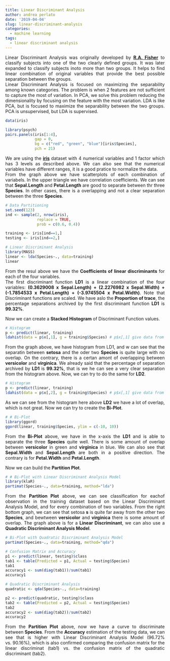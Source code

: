 ```yaml
---
title: Linear Discriminant Analysis
author: andrea perlato
date: '2019-04-04'
slug: linear-discriminant-analysis
categories:
  - machine learning
tags:
  - linear discriminant analysis
---
```


<style>
body {
text-align: justify}
</style>

Linear Discriminant Analysis was originally developed by [**R.A. Fisher**](https://en.wikipedia.org/wiki/Ronald_Fisher) to classify subjects into one of the two clearly defined groups. It was later expanded to classify subjects inoto more than two groups. It helps to find linear combination of original variables that provide the best possible separation between the groups. </br>
Linear Discriminant Analysis is focused on maximizing the separability among known categories. The problem is when 2 features are not sufficient to capture the most of variation. In PCA, we solve this problem reducing the dimensionality by focusing on the feature with the most variation.
LDA is like PCA, but is focused to maximize the separability between the two groups. PCA is unsupervised, but LDA is supervised.

```r
data(iris)

library(psych)
pairs.panels(iris[1:4],
             gap = 0,
             bg = c("red", "green", "blue")[iris$Species],
             pch = 21)

```

We are using the [**iris**](https://en.wikipedia.org/wiki/Iris_flower_data_set) dataset with 4 numerical variables and 1 factor which has 3 levels as described above. We can also see that the numerical variables have different ranges, it is a good pratice to normalize the data. </br>
From the graph above we have scatterplots of each combination of variabels. In the upper triangle we have correlation coefficients. We can see that **Sepal.Length** and **Petal.Length** are good to separate between thr three **Species**. In other cases, there is a overlapping and not a clear separation between the three **Species**.

```r
# Data Partitioning
set.seed(123)
ind <- sample(2, nrow(iris),
              replace = TRUE,
              prob = c(0.6, 0.4))

training <- iris[ind==1,]
testing <- iris[ind==2,] 

# Linear Discriminant Analysis
library(MASS)
linear <- lda(Species~., data=training)
linear

```
From the resul above we have the **Coefficients of linear discriminants** for each of the four variables. </br>
The first discriminant function  **LD1** is a linear combination of the four variables: 
**(0.3629008 x Sepal.Length) + (2.2276982 x Sepal.Width) + (-1.7854533 x Petal.Length) + (-3.9745504 x Petal.Width)**. Note that Discriminant functions are scaled.
We have aslo the **Proportion of trace**, the percentage separations archived by the first discriminant function **LD1** is **99.32%**.

Now we can create a **Stacked Histogram** of Discriminant Function values.

```r
# Histogram
p <- predict(linear, training)
ldahist(data = p$x[,1], g = training$Species) # p$x[,1] give data from LD1

```

From the graph above, we have histogram from LD1, and w can see that the separatin between **setosa** and the oder two **Species** is quite large with no overlap.
On the contrary, there is a certan amont of overlapping between **versicolor** and **virginica**.
We already said that the percentage of separation archived by **LD1** is **99.32%**, that is we he can see a very clear separation from the histogram above.
Now, we can try to do the same for **LD2**.

```r
# Histogram
p <- predict(linear, training)
ldahist(data = p$x[,2], g = training$Species) # p$x[,1] give data from LD1

```

As we can see from the histogram here above **LD2** we have a lot of overlap, which is not great.
Now we can try to create the **Bi-Plot**.

```r
# # Bi-Plot
library(ggord)
ggord(linear, training$Species, ylim = c(-10, 10))

```

From the **Bi-Plot** above, we have in the x-axis the **LD1** and is able to separate the three **Species** quite well. There is some amount of overlap between **versicolor** in green and **virginica** in blue.
We can also see that **Sepal.Width** and **Sepal.Length** are both in a positive direction. The contrary is for **Petal.Width** and **Petal.Length**.

Now we can build the **Partition Plot**.

```r
# # Bi-Plot with Linear Discriminant Analysis Model
library(klaR)
partimat(Species~., data=training, method="lda")

```

From the **Partition Plot** above, we can see classification for eachof observation in the training dataset based on the Linear Discriminant Analysis Model, and for every combination of two variables. From the right bottom graph, we can see that setosa **s** is quite far away from the other two **Species**, and bewtween **versicolor** and **virginica** there is some amount of overlap.
The graph above is for a **Linear Discriminant**, we can also use a **Quadratic Discriminant Analysis Model**.

```r
# Bi-Plot with Quadratic Discriminant Analysis Model
partimat(Species~., data=training, method="qda")

# Confusion Matrix and Accuracy
p1 <- predict(linear, testing)$class
tab1 <- table(Predicted = p1, Actual = testing$Species)
tab1
accuracy1 <- sum(diag(tab1))/sum(tab1)
accuracy1

# Quadratic Discriminant Analysis
quadratic <- qda(Species~., data=training)

p2 <- predict(quadratic, testing)$class
tab2 <- table(Predicted = p2, Actual = testing$Species)
tab2
accuracy2 <- sum(diag(tab2))/sum(tab2)
accuracy2

```
From the **Partition Plot** above, now we have a curve to discriminate between **Species**.
From the **Accuracy** estimation of the testing data, we can see that is higher with Linear Discriminant Analysis Model (96.72% vs. 90.16%), which is also confirmed comparing the confusion matrix for the linear discriminat (tab1) vs. the confusion matrix of the quadratic discriminant (tab2).




































